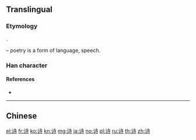 {{character info/new}}
{{also|詩}}
==Translingual==

===Etymology===
{{Han simp|詩|f=言|t=讠}}.

{{Han compound|讠|t1=speech|寺|ls=psc|c1=s|c2=p}} – poetry is a form of language, speech.

===Han character===
{{Han char|rn=149|rad=讠|as=06|sn=8|four=|canj=IVGDI|ids=⿰讠寺}}

====References====
* {{Han ref|kx=1188.181|hdz=63961.060|uh=8BD7|ud=35799}}

----

==Chinese==
{{zh-see|詩}}

[[el:诗]]
[[fr:诗]]
[[ko:诗]]
[[kn:诗]]
[[mg:诗]]
[[ja:诗]]
[[no:诗]]
[[pl:诗]]
[[ru:诗]]
[[th:诗]]
[[zh:诗]]